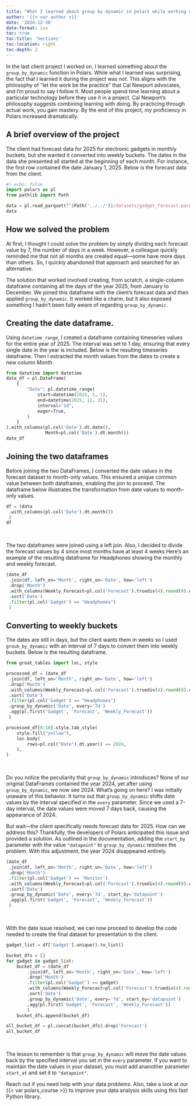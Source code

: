 ```yaml
---
title: "What I learned about group by dynamic in polars while working on a client's project"
author: '{{< var author >}}'
date: '2024-12-30'
date-format: iso
toc: true
toc-title: 'Sections'
toc-location: right
toc-depth: 2
---
```


In the last client project I worked on, I learned something about the `group_by_dynamic` function in Polars. While what I learned was surprising, the fact that I learned it during the project was not. This aligns with the philosophy of "let the work be the practice" that Cal Newport advocates, and I’m proud to say I follow it. Most people spend time learning about a particular technology before they use it in a project. Cal Newport’s philosophy suggests combining learning with doing. By practicing through actual work, you gain mastery. By the end of this project, my proficiency in Polars increased dramatically.

## A brief overview of the project

The client had forecast data for 2025 for electronic gadgets in monthly buckets, but she wanted it converted into weekly buckets. The dates in the data she presented all started at the beginning of each month. For instance, the first row contained the date January 1, 2025. Below is the forecast data from the client.

```python
#| echo: false
import polars as pl
from pathlib import Path

data = pl.read_parquet(f"{Path('../../')}/datasets/gadget_forecast.parquet")
data
```

## How we solved the problem

At first, I thought I could solve the problem by simply dividing each forecast value by 7, the number of days in a week. However, a colleague quickly reminded me that not all months are created equal—some have more days than others. So, I quickly abandoned that approach and searched for an alternative.

The solution that worked involved creating, from scratch, a single-column dataframe containing all the days of the year 2025, from January to December. We joined this dataframe with the client’s forecast data and then applied `group_by_dynamic`. It worked like a charm, but it also exposed something I hadn’t been fully aware of regarding `group_by_dynamic`.

## Creating the date dataframe.

Using `datetime_range`, I created a dataframe containing timeseries values for the entire year of 2025. The interval was set to 1 day, ensuring that every single date in the year is included. Below is the resulting timeseries dataframe. Then I extracted the month values from the dates to create a new column *Month*.

```python
from datetime import datetime
date_df = pl.DataFrame(
    {
        "Date": pl.datetime_range(
            start=datetime(2025, 1, 1),
            end=datetime(2025, 12, 31),
            interval="1d",
            eager=True,
        )
    }
).with_columns(pl.col('Date').dt.date(),
               Month=pl.col('Date').dt.month())
date_df
```

## Joining the two dataframes

Before joining the two DataFrames, I converted the date values in the forecast dataset to month-only values. This ensured a unique common value between both dataframes, enabling the join to proceed. The dataframe below illustrates the transformation from date values to month-only values.

```python
df = (data
 .with_columns(pl.col('Date').dt.month())
 )
df
```

<br>

The two dataframes were joined using a left join. Also, I decided to divide the forecast values by 4 since most months have at least 4 weeks Here's an example of the resulting dataframe for Headphones showing the monthly and weekly forecast.

```python
(date_df
 .join(df, left_on='Month', right_on='Date', how='left')
 .drop('Month')
 .with_columns(Weekly_Forecast=pl.col('Forecast').truediv(4).round(0).cast(pl.Int16))
 .sort('Date')
 .filter(pl.col('Gadget') == "Headphones")
 )
```

## Converting to weekly buckets

The dates are still in days, but the client wants them in weeks so I used `groub_by_dynamic` with an interval of 7 days to convert them into weekly buckets. Below is the resulting dataframe.

```python
from great_tables import loc, style

processed_df = (date_df
 .join(df, left_on='Month', right_on='Date', how='left')
 .drop('Month')
 .with_columns(Weekly_Forecast=pl.col('Forecast').truediv(4).round(0).cast(pl.Int16))
 .sort('Date')
 .filter(pl.col('Gadget') == "Headphones")
 .group_by_dynamic('Date', every='7d')
 .agg(pl.first('Gadget', 'Forecast', 'Weekly_Forecast'))
 )

processed_df[0:10].style.tab_style(
    style.fill("yellow"),
    loc.body(
        rows=pl.col("Date").dt.year() == 2024,
    ),
)
```

<br>

Do you notice the peculiarity that `group_by_dynamic` introduces? None of our original DataFrames contained the year 2024, yet after using `group_by_dynamic`, we now see 2024. What’s going on here? I was initially unaware of this behavior. It turns out that `group_by_dynamic` shifts date values by the interval specified in the `every` parameter. Since we used a 7-day interval, the date values were moved 7 days back, causing the appearance of 2024.

But wait—the client specifically needs forecast data for 2025. How can we address this? Thankfully, the developers of Polars anticipated this issue and provided a solution. As outlined in the documentation, adding the `start_by` parameter with the value `"datapoint"` to `group_by_dynamic` resolves the problem. With this adjustment, the year 2024 disappeared entirely.

```python
(date_df
 .join(df, left_on='Month', right_on='Date', how='left')
 .drop('Month')
 .filter(pl.col('Gadget') == 'Monitor')
 .with_columns(Weekly_Forecast=pl.col('Forecast').truediv(4).round(0).cast(pl.Int16))
 .sort('Date')
 .group_by_dynamic('Date', every='7d', start_by='datapoint')
 .agg(pl.first('Gadget', 'Forecast', 'Weekly_Forecast'))
 )
```

<br>

With the date issue resolved, we can now proceed to develop the code needed to create the final dataset for presentation to the client.

```python
gadget_list = df['Gadget'].unique().to_list()

bucket_dfs = []
for gadget in gadget_list:
    bucket_df = (date_df
        .join(df, left_on='Month', right_on='Date', how='left')
        .drop('Month')
        .filter(pl.col('Gadget') == gadget)
        .with_columns(Weekly_Forecast=pl.col('Forecast').truediv(4).round(0).cast(pl.Int16))
        .sort('Date')
        .group_by_dynamic('Date', every='7d', start_by='datapoint')
        .agg(pl.first('Gadget', 'Forecast', 'Weekly_Forecast'))
        )
    bucket_dfs.append(bucket_df)

all_bucket_df = pl.concat(bucket_dfs).drop('Forecast')
all_bucket_df
```

<br>

The lesson to remember is that `group_by_dynamic` will move the date values back by the specified interval you set in the `every` parameter. If you want to maintain the date values in your dataset, you must add ananother parameter `start_at` and set it to `"datapoint"`.

Reach out if you need help with your data problems. Also, take a look at our {{< var polars_course >}} to improve your data analysis skills using this fast Python library.